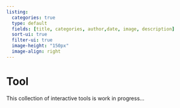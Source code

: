 ```yaml
---
listing:
  categories: true
  type: default
  fields: [title, categories, author,date, image, description]
  sort-ui: true
  filter-ui: true
  image-height: "150px"
  image-align: right
---
```



# Tool {.unnumbered}

This collection of interactive tools is work in progress...

